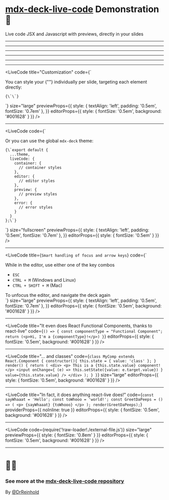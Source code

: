 
<Head>
	<title>mdx-deck-live-code demo</title>
</Head>

# [mdx-deck-live-code](https://github.com/jreinhold/mdx-deck-live-code) Demonstration 🤯

Live code JSX and Javascript with previews, directly in your slides

---

<LiveCode title="Try editing the Hello World example below! 👇🏾" />

---

<LiveCode
	title="There's a size for everyone"
	size="small"
	code="<p>Small? 👇</p>"
/>

---

<LiveCode
	title="There's a size for everyone"
	size="medium"
	code="<h3>Medium? 👉</h3>"
/>

---

<LiveCode
	title="There's a size for everyone"
	size="large"
	code="<h2>Large? 👆</h2>"
/>

---

<LiveCode size="fullscreen" code="<h1>...or maybe just all in? 🖥</h1>" />

---

<LiveCode
	title="Customization"
	code={`<div>You can style your {"<LiveCode/>"} 
  individually per slide,
  targeting each element directly:
  <pre><code>{\`<LiveCode
  previewProps={{
    style: {
      textAlign: 'left',
      padding: '0.5em'
      }
    }}
  editorProps={{
    style: {
      fontSize: '0.5em',
      background: '#001628'
    }
  }}
/>\`}</code></pre>
  </div>`}
	size="large"
	previewProps={{
		style: { textAlign: 'left', padding: '0.5em', fontSize: '0.7em' },
	}}
	editorProps={{ style: { fontSize: '0.5em', background: '#001628' } }}
/>

---

<LiveCode
	code={`<div>Or you can use the global <code>mdx-deck</code> theme:
  <pre><code>{\`export default {
  ...theme,
  liveCode: {
    container: {
      // container styles
    },
    editor: {
      // editor styles
    },
    preview: {
      // preview styles
    },
    error: {
      // error styles
    }
  }
};\`}</code></pre>
  </div>`}
	size="fullscreen"
	previewProps={{
		style: { textAlign: 'left', padding: '0.5em', fontSize: '0.7em' },
	}}
	editorProps={{ style: { fontSize: '0.5em' } }}
/>

---

<LiveCode
	title={`Smart handling of focus and arrow keys`}
	code={`
  <div>
  <p>While in the editor, use either one of the key combos</p>
    <ul>
      <li>
        <code>ESC</code>
      </li>
      <li>
        <code>CTRL + M</code> (Windows and Linux)
      </li>
      <li>
        <code>CTRL + SHIFT + M</code> (Mac)
      </li>
    </ul>
	To unfocus the editor, and navigate the deck again
  </div>`}
	size="large"
	previewProps={{
		style: { textAlign: 'left', padding: '0.5em', fontSize: '0.7em' },
	}}
	editorProps={{ style: { fontSize: '0.5em', background: '#001628' } }}
/>

---

<LiveCode
	title="It even does React Functional Components, thanks to react-live"
	code={`() => {
  const componentType = "Functional Component";
  return (<p>Hi, I'm a {componentType}!</p>)
}`}
	editorProps={{ style: { fontSize: '0.5em', background: '#001628' } }}
/>

---

<LiveCode
	title="... and classes"
	code={`class MyComp extends React.Component {
  constructor(){
    this.state = {
    value: 'class'
    };
  }
  render() {
    return (
      <div>
        <p>
					This is a {this.state.value} component!
				</p>
        <input
		  		onChange={
			  		(e) => this.setState({value: e.target.value})
					}
		  		value={this.state.value}
				/>
      </div>
	  );
  }
}`}
	size="large"
	editorProps={{ style: { fontSize: '0.5em', background: '#001628' } }}
/>

---

<LiveCode
	title="In fact, it does anything react-live does!"
	code={`const sayWhaaat = 'Hello';
const toWhooo = 'world!';
const GreetDaPeeps = () => (
		<p>
			{sayWhaaat} {toWhooo}
		</p>
	);
render(GreetDaPeeps);`}
	providerProps={{ noInline: true }}
	editorProps={{ style: { fontSize: '0.5em', background: '#001628' } }}
/>

---

<LiveCode
	code={require('!raw-loader!./external-file.js')}
	size="large"
	previewProps={{ style: { fontSize: '0.8em' } }}
	editorProps={{ style: { fontSize: '0.5em', background: '#001628' } }}
/>

---

# 🙋‍♀️

### See more at the [mdx-deck-live-code repository](https://github.com/jreinhold/mdx-deck-live-code)

By [@DrReinhold](https://twitter.com/drreinhold)
